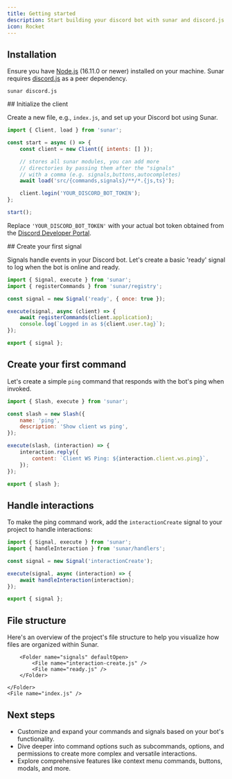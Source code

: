 ```yaml
---
title: Getting started
description: Start building your discord bot with sunar and discord.js!
icon: Rocket
---
```


<Steps>
<Step>

## Installation

Ensure you have [Node.js](https://nodejs.org) (16.11.0 or newer) installed on your machine. Sunar requires [discord.js](https://npmjs.com/package/discord.js) as a peer dependency.

```package-install
sunar discord.js
```

</Step>

<Step>
## Initialize the client

Create a new file, e.g., `index.js`, and set up your Discord bot using Sunar.

```js title="src/index.js"
import { Client, load } from 'sunar';

const start = async () => {
	const client = new Client({ intents: [] });

	// stores all sunar modules, you can add more
	// directories by passing them after the "signals"
	// with a comma (e.g. signals,buttons,autocompletes)
	await load('src/{commands,signals}/**/*.{js,ts}');

	client.login('YOUR_DISCORD_BOT_TOKEN');
};

start();
```

Replace `'YOUR_DISCORD_BOT_TOKEN'` with your actual bot token obtained from the
[Discord Developer Portal](https://discord.com/developers/applications).

</Step>

<Step>
## Create your first signal

Signals handle events in your Discord bot. Let's create a basic 'ready' signal to log when the bot is online and ready.

```js title="src/signals/ready.js"
import { Signal, execute } from 'sunar';
import { registerCommands } from 'sunar/registry';

const signal = new Signal('ready', { once: true });

execute(signal, async (client) => {
	await registerCommands(client.application);
	console.log(`Logged in as ${client.user.tag}`);
});

export { signal };
```

</Step>

<Step>

## Create your first command

Let's create a simple `ping` command that responds with the bot's ping when invoked.

```js title="src/commands/ping.js"
import { Slash, execute } from 'sunar';

const slash = new Slash({
	name: 'ping',
	description: 'Show client ws ping',
});

execute(slash, (interaction) => {
	interaction.reply({
		content: `Client WS Ping: ${interaction.client.ws.ping}`,
	});
});

export { slash };
```

</Step>

<Step>

## Handle interactions

To make the ping command work, add the `interactionCreate` signal to your project to handle interactions:

```js title="src/signals/interaction-create.js"
import { Signal, execute } from 'sunar';
import { handleInteraction } from 'sunar/handlers';

const signal = new Signal('interactionCreate');

execute(signal, async (interaction) => {
	await handleInteraction(interaction);
});

export { signal };
```

</Step>

</Steps>

## File structure

Here's an overview of the project's file structure to help you visualize how files are organized within Sunar.

<Files>
  	<Folder name="src" defaultOpen>
		<Folder name="commands" defaultOpen>
			<File name="ping.js" />
		</Folder>

    	<Folder name="signals" defaultOpen>
    		<File name="interaction-create.js" />
    		<File name="ready.js" />
    	</Folder>

  	</Folder>
	<File name="index.js" />
</Files>

## Next steps

- Customize and expand your commands and signals based on your bot's functionality.
- Dive deeper into command options such as subcommands, options, and permissions to create more complex and versatile interactions.
- Explore comprehensive features like context menu commands, buttons, modals, and more.
